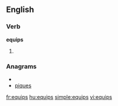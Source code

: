 ==English==

===Verb===
'''equips'''

# {{third-person singular of|[[equip]]}}

===Anagrams===
* {{alphagram|eipqsu}}
* [[piques#English|piques]]


[[fr:equips]]
[[hu:equips]]
[[simple:equips]]
[[vi:equips]]
